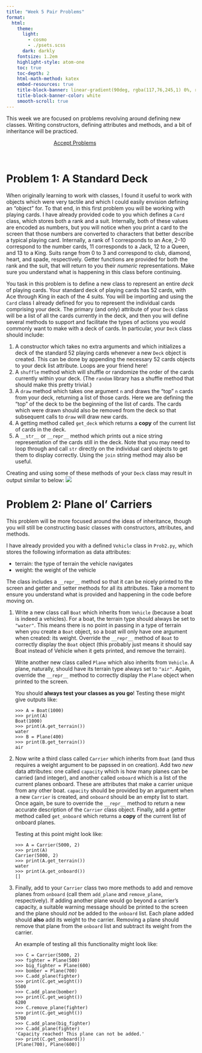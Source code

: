 ```yaml
---
title: "Week 5 Pair Problems"
format:
  html:
    theme:
      light: 
        - cosmo
        - ./psets.scss
      dark: darkly
    fontsize: 1.2em
    highlight-style: atom-one
    toc: true
    toc-depth: 2
    html-math-method: katex
    embed-resources: true
    title-block-banner: linear-gradient(90deg, rgba(117,76,245,1) 0%, rgba(0,212,255,1) 100%)
    title-block-banner-color: white
    smooth-scroll: true
---
```


This week we are focused on problems revolving around defining new classes. Writing constructors, defining attributes and methods, and a bit of inheritance will be practiced.

```{=html}
<a href='' target="_blank" class="btn btn-info" style='margin:auto; display: block; width:50%;'>Accept Problems</a>
```
<br>


# Problem 1: A Standard Deck
When originally learning to work with classes, I found it useful to work with objects which were very tactile and which I could easily envision defining an "object" for. To that end, in this first problem you will be working with playing cards. I have already provided code to you which defines a `Card` class, which stores both a rank and a suit. Internally, both of these values are encoded as numbers, but you will notice when you print a card to the screen that those numbers are converted to characters that better describe a typical playing card. Internally, a rank of 1 corresponds to an Ace, 2--10 correspond to the number cards, 11 corresponds to a Jack, 12 to a Queen, and 13 to a King. Suits range from 0 to 3 and correspond to club, diamond, heart, and spade, respectively. Getter functions are provided for both the rank and the suit, that will return to you their _numeric_ representations. Make sure you understand what is happening in this class before continuing.

You task in this problem is to define a new class to represent an entire _deck_ of playing cards. Your standard deck of playing cards has 52 cards, with Ace through King in each of the 4 suits. You will be importing and using the `Card` class I already defined for you to represent the individual cards comprising your deck. The primary (and only) attribute of your `Deck` class will be a list of all the cards currently in the deck, and then you will define several methods to support and facilitate the types of actions you would commonly want to make with a deck of cards. In particular, your `Deck` class should include:

1. A constructor which takes no extra arguments and which initializes a deck of the standard 52 playing cards whenever a new `Deck` object is created. This can be done by appending the necessary 52 cards objects to your deck list attribute. Loops are your friend here!
2. A `shuffle` method which will shuffle or randomize the order of the cards currently within your deck. (The `random` library has a shuffle method that should make this pretty trivial.)
3. A `draw` method which takes one argument `n` and draws the "top" `n` cards from your deck, returning a list of those cards. Here we are defining the "top" of the deck to be the beginning of the list of cards. The cards which were drawn should also be removed from the deck so that subsequent calls to `draw` will draw new cards.
4. A getting method called `get_deck` which returns a **copy** of the current list of cards in the deck.
5. A `__str__` or `__repr__` method which prints out a nice string representation of the cards still in the deck. Note that you may need to loop through and call `str` directly on the individual card objects to get them to display correctly. Using the `join` string method may also be useful.

Creating and using some of these methods of your `Deck` class may result in output similar to below:
![](./DeckUnicodeOutput.png)

# Problem 2: Plane ol' Carriers
This problem will be more focused around the ideas of inheritance, though you will still be constructing basic classes with constructors, attributes, and methods.

I have already provided you with a defined `Vehicle` class in `Prob2.py`, which stores the following information as data attributes:

- terrain: the type of terrain the vehicle navigates
- weight: the weight of the vehicle

The class includes a `__repr__` method so that it can be nicely printed to the screen and getter and setter methods for all its attributes. Take a moment to ensure you understand what is provided and happening in the code before moving on.

1. Write a new class call `Boat` which inherits from `Vehicle` (because a boat is indeed a vehicles). For a boat, the terrain type should always be set to `"water"`. This means there is no point in passing in a type of terrain when you create a `Boat` object, so a boat will only have one argument when created: its weight. Override the `__repr__` method of `Boat` to correctly display the `Boat` object (this probably just means it should say Boat instead of Vehicle when it gets printed, and remove the terrain).

   Write another new class called `Plane` which also inherits from `Vehicle`. A plane, naturally, should have its terrain type always set to `"air"`. Again, override the `__repr__` method to correctly display the `Plane` object when printed to the screen.

   You should **always test your classes as you go**! Testing these might give outputs like:
   ```python-repl
   >>> A = Boat(1000)
   >>> print(A)
   Boat(1000)
   >>> print(A.get_terrain())
   water
   >>> B = Plane(400)
   >>> print(B.get_terrain())
   air
   ```
2. Now write a third class called `Carrier` which inherits from `Boat` (and thus requires a weight argument to be papssed in on creation). Add two _new_ data attributes: one called `capacity` which is how many planes can be carried (and integer), and another called `onboard` which is a list of the current planes onboard. These are attributes that make a carrier unique from any other boat. `capacity` should be provided by an argument when a new `Carrier` is created, and `onboard` should be an empty list to start. Once again, be sure to override the `__repr__` method to return a new accurate description of the `Carrier` class object. Finally, add a getter method called `get_onboard` which returns a **copy** of the current list of onboard planes.

   Testing at this point might look like:
   ```python-repl
   >>> A = Carrier(5000, 2)
   >>> print(A)
   Carrier(5000, 2)
   >>> print(A.get_terrain())
   water
   >>> print(A.get_onboard())
   []
   ```
3. Finally, add to your `Carrier` class two more methods to add and remove planes from `onboard` (call them `add_plane` and `remove_plane`, respectively). If adding another plane would go beyond a carrier's capacity, a suitable warning message should be printed to the screen and the plane should _not_ be added to the `onboard` list. Each plane added should **also** add its weight to the carrier. Removing a plane should remove that plane from the `onboard` list and subtract its weight from the carrier.

   An example of testing all this functionality might look like:
   ```python-repl
   >>> C = Carrier(5000, 2)
   >>> fighter = Plane(500)
   >>> big_fighter = Plane(600)
   >>> bomber = Plane(700)
   >>> C.add_plane(fighter)
   >>> print(C.get_weight())
   5500
   >>> C.add_plane(bomber)
   >>> print(C.get_weight())
   6200
   >>> C.remove_plane(fighter)
   >>> print(C.get_weight())
   5700
   >>> C.add_plane(big_fighter)
   >>> C.add_plane(fighter)
   'Capacity reached! This plane can not be added.'
   >>> print(C.get_onboard())
   [Plane(700), Plane(600)]
   ```
